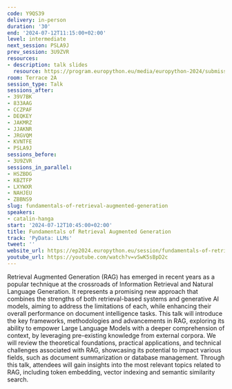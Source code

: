 ```yaml
---
code: Y9QS39
delivery: in-person
duration: '30'
end: '2024-07-12T11:15:00+02:00'
level: intermediate
next_session: PSLA9J
prev_session: 3U9ZVR
resources:
- description: talk slides
  resource: https://program.europython.eu/media/europython-2024/submissions/Y9QS39/resources/Catalin_Hanga_-_Fundamentals_of_RAG_eRMRk9F.pdf
room: Terrace 2A
session_type: Talk
sessions_after:
- 39V7BK
- 833AAG
- CCZPAF
- DEQKEY
- JAKMRZ
- JJAKNR
- JRGVQM
- KVNTFE
- PSLA9J
sessions_before:
- 3U9ZVR
sessions_in_parallel:
- HSZBDG
- KBZTFP
- LXYWXR
- NAHJEU
- ZBBNS9
slug: fundamentals-of-retrieval-augmented-generation
speakers:
- catalin-hanga
start: '2024-07-12T10:45:00+02:00'
title: Fundamentals of Retrieval Augmented Generation
track: 'PyData: LLMs'
tweet: ''
website_url: https://ep2024.europython.eu/session/fundamentals-of-retrieval-augmented-generation
youtube_url: https://youtube.com/watch?v=vSwK5sBpD2c
---
```


Retrieval Augmented Generation (RAG) has emerged in recent years as a popular technique at the crossroads of Information Retrieval and Natural Language Generation. It represents a promising new approach that combines the strengths of both retrieval-based systems and generative AI models, aiming to address the limitations of each, while enhancing their overall performance on document intelligence tasks. This talk will introduce the key frameworks, methodologies and advancements in RAG, exploring its ability to empower Large Language Models with a deeper comprehension of context, by leveraging pre-existing knowledge from external corpora. We will review the theoretical foundations, practical applications, and technical challenges associated with RAG, showcasing its potential to impact various fields, such as document summarization or database management. Through this talk, attendees will gain insights into the most relevant topics related to RAG, including token embedding, vector indexing and semantic similarity search.
